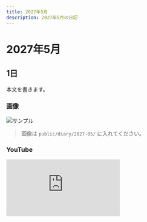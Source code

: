 ```yaml
---
title: 2027年5月
description: 2027年5月の日記
---
```


# 2027年5月

## 1日
本文を書きます。

### 画像
![サンプル](/diary/2027-05/sample.jpg)
> 画像は `public/diary/2027-05/` に入れてください。

### YouTube
<div style={{position:'relative', paddingTop:'56.25%'}}>
  <iframe
    src="https://www.youtube.com/embed/VIDEO_ID"
    title="2027年5月の動画"
    style={{position:'absolute', inset:0, width:'100%', height:'100%'}}
    frameBorder="0"
    allow="accelerometer; autoplay; clipboard-write; encrypted-media; gyroscope; picture-in-picture; web-share"
    allowFullScreen
  />
</div>
